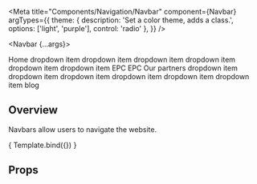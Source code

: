 

<Meta 
    title="Components/Navigation/Navbar" 
    component={Navbar}
    argTypes={{
    theme: {
        description: 'Set a color theme, adds a class.',
        options: ['light', 'purple'],
        control: 'radio'
    },
  }}
/>

<Navbar {...args}>
    <NavToggle navid='mainNav' />
    <NavCollapse id='mainNav' bp='md' bg='452765'>
        <Nav>
            <NavLink href='#'>Home</NavLink>
            <NavDropdown title='conveyancing' icon='down'>
                <DropdownItem href='#'>dropdown item</DropdownItem>
                <DropdownItem href='#'>dropdown item</DropdownItem>
                <DropdownItem href='#'>dropdown item</DropdownItem>
            </NavDropdown>
            <NavDropdown title='surveyors' icon='down'>
                <DropdownItem href='#'>dropdown item</DropdownItem>
                <DropdownItem href='#'>dropdown item</DropdownItem>
                <DropdownItem href='#'>dropdown item</DropdownItem>
                <NavDropdown title='energy performance' icon='right'>
                    <DropdownItem href='#'>EPC</DropdownItem>
                    <DropdownItem href='#'>EPC Our partners</DropdownItem>
                </NavDropdown>
            </NavDropdown>
            <NavDropdown title='removals' icon='down'>
                <DropdownItem href='#'>dropdown item</DropdownItem>
                <DropdownItem href='#'>dropdown item</DropdownItem>
                <DropdownItem href='#'>dropdown item</DropdownItem>
            </NavDropdown>
            <NavDropdown title='help & advice' icon='down'>
                <DropdownItem href='#'>dropdown item</DropdownItem>
                <DropdownItem href='#'>dropdown item</DropdownItem>
                <DropdownItem href='#'>dropdown item</DropdownItem>
            </NavDropdown>
            <NavLink href='#'>blog</NavLink>
        </Nav>
    </NavCollapse>
</Navbar>

<HeaderSimple title='Navbar' />

## Overview

Navbars allow users to navigate the website.

<Canvas>
    <Story
    name = "Overview"
    args = {{
        children: 'nav',
        theme: 'purple'
    }}>
        { Template.bind({}) }
    </Story>
</Canvas>

## Props

<ArgsTable story="Overview" />